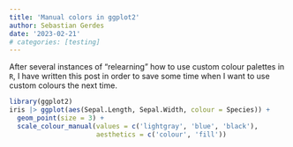 ```yaml
---
title: 'Manual colors in ggplot2'
author: Sebastian Gerdes
date: '2023-02-21'
# categories: [testing]
---
```

After several instances of "relearning" how to use custom colour palettes in `R`, I have written this post in order to save some time when I want to use custom colours the next time. 
```r
library(ggplot2)
iris |> ggplot(aes(Sepal.Length, Sepal.Width, colour = Species)) + 
  geom_point(size = 3) +
  scale_colour_manual(values = c('lightgray', 'blue', 'black'), 
                      aesthetics = c('colour', 'fill'))
```

